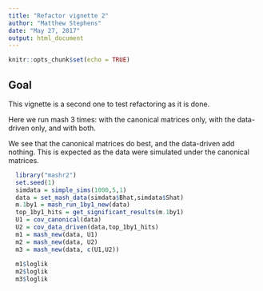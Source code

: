 ```yaml
---
title: "Refactor vignette 2"
author: "Matthew Stephens"
date: "May 27, 2017"
output: html_document
---
```



```r
knitr::opts_chunk$set(echo = TRUE)
```

## Goal

This vignette is a second one to test refactoring as it is done.

Here we run mash 3 times: with the canonical matrices only, with the data-driven only, and with both.

We see that the canonical matrices do best, and the data-driven add nothing.
This is expected as the data were simulated under the canonical matrices.
```r
  library("mashr2")
  set.seed(1)
  simdata = simple_sims(1000,5,1)
  data = set_mash_data(simdata$Bhat,simdata$Shat)
  m.1by1 = mash_run_1by1_new(data)
  top_1by1_hits = get_significant_results(m.1by1)
  U1 = cov_canonical(data)
  U2 = cov_data_driven(data,top_1by1_hits)
  m1 = mash_new(data, U1)
  m2 = mash_new(data, U2)
  m3 = mash_new(data, c(U1,U2))
  
  m1$loglik
  m2$loglik
  m3$loglik
```

